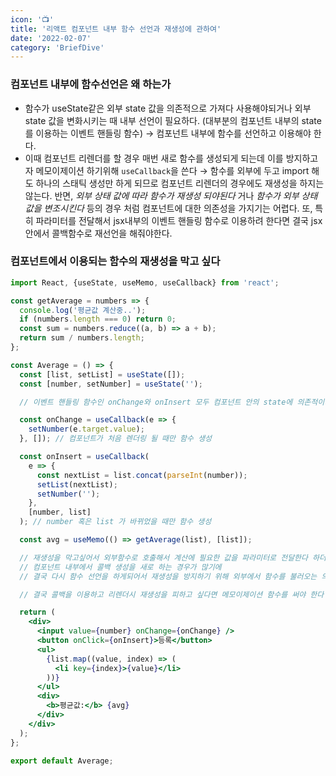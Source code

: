 ```yaml
---
icon: '📺'
title: '리액트 컴포넌트 내부 함수 선언과 재생성에 관하여'
date: '2022-02-07'
category: 'BriefDive'
---
```


### 컴포넌트 내부에 함수선언은 왜 하는가

- 함수가 useState같은 외부 state 값을 의존적으로 가져다 사용해야되거나 외부 state 값을 변화시키는 때 내부 선언이 필요하다. (대부분의 컴포넌트 내부의 state를 이용하는 이벤트 핸들링 함수)
  → 컴포넌트 내부에 함수를 선언하고 이용해야 한다.
- 이때 컴포넌트 리렌더를 할 경우 매번 새로 함수를 생성되게 되는데 이를 방지하고자 메모이제이션 하기위해 `useCallback`을 쓴다
  → 함수를 외부에 두고 import 해도 하나의 스태틱 생성만 하게 되므로 컴포넌트 리렌더의 경우에도 재생성을 하지는 않는다.
  반면, _외부 상태 값에 따라 함수가 재생성 되야된다_ 거나 _함수가 외부 상태 값을 변조시킨다_ 등의 경우 처럼 컴포넌트에 대한 의존성을 가지기는 어렵다.
  또, 특히 파라미터를 전달해서 jsx내부의 이벤트 핸들링 함수로 이용하려 한다면 결국 jsx 안에서 콜백함수로 재선언을 해줘야한다.

### 컴포넌트에서 이용되는 함수의 재생성을 막고 싶다

```jsx
import React, {useState, useMemo, useCallback} from 'react';

const getAverage = numbers => {
  console.log('평균값 계산중..');
  if (numbers.length === 0) return 0;
  const sum = numbers.reduce((a, b) => a + b);
  return sum / numbers.length;
};

const Average = () => {
  const [list, setList] = useState([]);
  const [number, setNumber] = useState('');

  // 이벤트 핸들링 함수인 onChange와 onInsert 모두 컴포넌트 안의 state에 의존적이다

  const onChange = useCallback(e => {
    setNumber(e.target.value);
  }, []); // 컴포넌트가 처음 렌더링 될 때만 함수 생성

  const onInsert = useCallback(
    e => {
      const nextList = list.concat(parseInt(number));
      setList(nextList);
      setNumber('');
    },
    [number, list]
  ); // number 혹은 list 가 바뀌었을 때만 함수 생성

  const avg = useMemo(() => getAverage(list), [list]);

  // 재생성을 막고싶어서 외부함수로 호출해서 계산에 필요한 값을 파라미터로 전달한다 하더라도
  // 컴포넌트 내부에서 콜백 생성을 새로 하는 경우가 많기에
  // 결국 다시 함수 선언을 하게되어서 재생성을 방지하기 위해 외부에서 함수를 불러오는 의미가 없을 수 있다

  // 결국 콜백을 이용하고 리렌더시 재생성을 피하고 싶다면 메모이제이션 함수를 써야 한다

  return (
    <div>
      <input value={number} onChange={onChange} />
      <button onClick={onInsert}>등록</button>
      <ul>
        {list.map((value, index) => (
          <li key={index}>{value}</li>
        ))}
      </ul>
      <div>
        <b>평균값:</b> {avg}
      </div>
    </div>
  );
};

export default Average;
```
